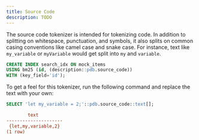 ```yaml
---
title: Source Code
description: TODO
---
```


The source code tokenizer is intended for tokenizing code. In addition to splitting on whitespace,
punctuation, and symbols, it also splits on common casing conventions like camel case and snake case. For instance, text like
`my_variable` or `myVariable` would get split into `my` and `variable`.

```sql
CREATE INDEX search_idx ON mock_items
USING bm25 (id, (description::pdb.source_code))
WITH (key_field='id');
```

To get a feel for this tokenizer, run the following command and replace the text with your own:

```sql
SELECT 'let my_variable = 2;'::pdb.source_code::text[];
```

```ini Expected Response
        text
---------------------
 {let,my,variable,2}
(1 row)
```
